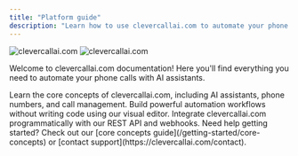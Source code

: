 ```yaml
---
title: "Platform guide"
description: "Learn how to use clevercallai.com to automate your phone calls with AI"
---
```


<img
  className="block dark:hidden"
  src="https://static.wixstatic.com/media/8b7929_dda63d5acf7348e1a4f73dacc76d3d1ef000.jpg/v1/fill/w_1344,h_497,al_c,q_85,enc_avif,quality_auto/8b7929_dda63d5acf7348e1a4f73dacc76d3d1ef000.jpg"
  alt="clevercallai.com"
/>
<img
  className="hidden dark:block"
  src="https://clevercallai.com/ogimage-en.jpg"
  alt="clevercallai.com"
/>

Welcome to clevercallai.com documentation! Here you'll find everything you need to
automate your phone calls with AI assistants.

<CardGroup cols={2}>
  <Card
    title="Platform Guide"
    icon="book"
    href="/platform-guide/overview"
    color="#06df4b">
    Learn the core concepts of clevercallai.com, including AI assistants, phone
    numbers, and call management.
  </Card>
  <Card
    title="No-Code Automation"
    icon="wand-magic-sparkles"
    href="/automation-platform/introduction"
    color="pink">
    Build powerful automation workflows without writing code using our visual
    editor.
  </Card>
  <Card
    title="API Reference"
    icon="code"
    href="/api-reference/introduction"
    color="blue">
    Integrate clevercallai.com programmatically with our REST API and webhooks.
  </Card>
 


<Note>
  Need help getting started? Check out our [core concepts
  guide](/getting-started/core-concepts) or [contact
  support](https://clevercallai.com/contact).
</Note>
